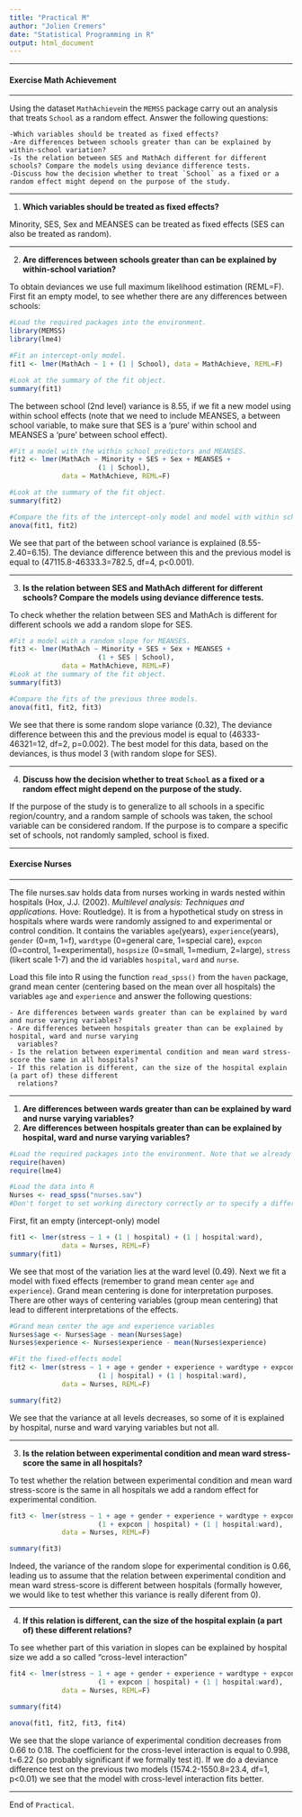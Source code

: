 ```yaml
---
title: "Practical M"
author: "Jolien Cremers"
date: "Statistical Programming in R"
output: html_document
---
```


---

#### Exercise Math Achievement 

--- 

Using the dataset `MathAchieve`in the `MEMSS` package carry out an analysis that
treats `School` as a random effect. Answer the following questions:

    -Which variables should be treated as fixed effects?
    -Are differences between schools greater than can be explained by within-school variation?
    -Is the relation between SES and MathAch different for different schools? Compare the models using deviance difference tests.
    -Discuss how the decision whether to treat `School` as a fixed or a random effect might depend on the purpose of the study. 
---

1. **Which variables should be treated as fixed effects?**

Minority, SES, Sex and MEANSES can be treated as fixed effects (SES can also be
treated as random).

---

2. **Are differences between schools greater than can be explained by within-school variation?**

To obtain deviances we use full maximum likelihood estimation (REML=F). First
fit an empty model, to see whether there are any differences between schools:

```r
#Load the required packages into the environment.
library(MEMSS)
library(lme4)

#Fit an intercept-only model.
fit1 <- lmer(MathAch ~ 1 + (1 | School), data = MathAchieve, REML=F)

#Look at the summary of the fit object.
summary(fit1)
```

The between school (2nd level) variance is 8.55, if we fit a new model using
within school effects (note that we need to include MEANSES, a between school
variable, to make sure that SES is a 'pure' within school and MEANSES a 'pure'
between school effect).


```r
#Fit a model with the within school predictors and MEANSES.
fit2 <- lmer(MathAch ~ Minority + SES + Sex + MEANSES +
                      (1 | School),
             data = MathAchieve, REML=F)

#Look at the summary of the fit object.
summary(fit2)
```

```r
#Compare the fits of the intercept-only model and model with within school predictors.
anova(fit1, fit2)
```

We see that part of the between school variance is explained (8.55-2.40=6.15).
The deviance difference between this and the previous model is equal to
(47115.8-46333.3=782.5, df=4, p<0.001).

---

3. **Is the relation between SES and MathAch different for different schools? Compare the models using deviance difference tests.**

To check whether the relation between SES and MathAch is different for different
schools we add a random slope for SES.

```r
#Fit a model with a random slope for MEANSES.
fit3 <- lmer(MathAch ~ Minority + SES + Sex + MEANSES +
                      (1 + SES | School),
             data = MathAchieve, REML=F)
#Look at the summary of the fit object.
summary(fit3)
```

```r
#Compare the fits of the previous three models.
anova(fit1, fit2, fit3)
```

We see that there is some random slope variance (0.32), The deviance difference
between this and the previous model is equal to (46333-46321=12, df=2, p=0.002).
The best model for this data, based on the deviances, is thus model 3 (with
random slope for SES).

---

4. **Discuss how the decision whether to treat `School` as a fixed or a random effect might depend on the purpose of the study.**

If the purpose of the study is to generalize to all schools in a specific
region/country, and a random sample of schools was taken, the school variable
can be considered random. If the purpose is to compare a specific set of
schools, not randomly sampled, school is fixed.

---

#### Exercise Nurses

---

The file nurses.sav holds data from nurses working in wards nested within
hospitals (Hox, J.J. (2002). *Multilevel analysis: Techniques and applications.*
Hove: Routledge). It is from a hypothetical study on stress in hospitals where
wards were randomly assigned to and experimental or control condition. It
contains the variables `age`(years),  `experience`(years), `gender` (0=m, 1=f),
`wardtype` (0=general care, 1=special care), `expcon` (0=control,
1=experimental), `hospsize` (0=small, 1=medium, 2=large), `stress` (likert scale
1-7) and the id variables `hospital`, `ward` and `nurse`.

Load this file into R using the function `read_spss()` from the `haven` package,
grand mean center (centering based on the mean over all hospitals) the variables
`age` and `experience` and answer the following questions:

    - Are differences between wards greater than can be explained by ward and nurse varying variables?
    - Are differences between hospitals greater than can be explained by hospital, ward and nurse varying 
      variables?
    - Is the relation between experimental condition and mean ward stress-score the same in all hospitals?
    - If this relation is different, can the size of the hospital explain (a part of) these different 
      relations?

---

1. **Are differences between wards greater than can be explained by ward and nurse varying variables?**
2. **Are differences between hospitals greater than can be explained by hospital, ward and nurse varying variables?**

```r
#Load the required packages into the environment. Note that we already loaded the lme4 package in the previous exercise so actually we do not need to load it again.
require(haven)
require(lme4)

#Load the data into R
Nurses <- read_spss("nurses.sav") 
#Don't forget to set working directory correctly or to specify a different file location.
```

First, fit an empty (intercept-only) model

```r
fit1 <- lmer(stress ~ 1 + (1 | hospital) + (1 | hospital:ward),
             data = Nurses, REML=F)
summary(fit1)
```

We see that most of the variation lies at the ward level (0.49). Next we fit a
model with fixed effects (remember to grand mean center `age` and `experience`).
Grand mean centering is done for interpretation purposes. There are other ways
of centering variables (group mean centering) that lead to different
interpretations of the effects.


```r
#Grand mean center the age and experience variables
Nurses$age <- Nurses$age - mean(Nurses$age)
Nurses$experience <- Nurses$experience - mean(Nurses$experience)

#Fit the fixed-effects model
fit2 <- lmer(stress ~ 1 + age + gender + experience + wardtype + expcon + hospsize + 
                      (1 | hospital) + (1 | hospital:ward),
             data = Nurses, REML=F)

summary(fit2)
```

We see that the variance at all levels decreases, so some of it is explained by
hospital, nurse and ward varying variables but not all.

---

3. **Is the relation between experimental condition and mean ward stress-score the same in all hospitals?**

To test whether the relation between experimental condition and mean ward
stress-score is the same in all hospitals we add a random effect for
experimental condition.

```r
fit3 <- lmer(stress ~ 1 + age + gender + experience + wardtype + expcon + hospsize +
                      (1 + expcon | hospital) + (1 | hospital:ward),
             data = Nurses, REML=F)

summary(fit3)
```

Indeed, the variance of the random slope for experimental condition is 0.66,
leading us to assume that the relation between experimental condition and mean
ward stress-score is different between hospitals (formally however, we would
like to test whether this variance is really diferent from 0).

---

4. **If this relation is different, can the size of the hospital explain (a part of) these different relations?**

To see whether part of this variation in slopes can be explained by hospital
size we add a so called "cross-level interaction"


```r
fit4 <- lmer(stress ~ 1 + age + gender + experience + wardtype + expcon*hospsize + 
                      (1 + expcon | hospital) + (1 | hospital:ward),
             data = Nurses, REML=F)

summary(fit4)
```

```r
anova(fit1, fit2, fit3, fit4)
```

We see that the slope variance of experimental condition decreases from 0.66 to
0.18. The coefficient for the cross-level interaction is equal to 0.998, t=6.22
(so probably significant if we formally test it). If we do a deviance difference
test on the previous two models (1574.2-1550.8=23.4, df=1, p<0.01) we see that
the model with cross-level interaction fits better.

--- 

End of `Practical`. 